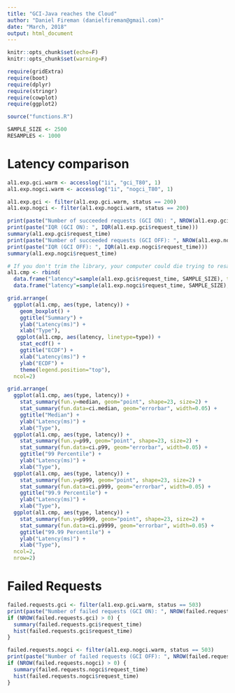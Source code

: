 ```yaml
---
title: "GCI-Java reaches the Cloud"
author: "Daniel Fireman (danielfireman@gmail.com)"
date: "March, 2018"
output: html_document
---
```


```r
knitr::opts_chunk$set(echo=F)
knitr::opts_chunk$set(warning=F)

require(gridExtra)
require(boot)
require(dplyr)
require(stringr)
require(cowplot)
require(ggplot2)

source("functions.R")

SAMPLE_SIZE <- 2500
RESAMPLES <- 1000
```

# Latency comparison

```r
al1.exp.gci.warm <- accesslog("1i", "gci_T80", 1)
al1.exp.nogci.warm <- accesslog("1i", "nogci_T80", 1)

al1.exp.gci <- filter(al1.exp.gci.warm, status == 200)
al1.exp.nogci <- filter(al1.exp.nogci.warm, status == 200)

print(paste("Number of succeeded requests (GCI ON): ", NROW(al1.exp.gci)))
print(paste("IQR (GCI ON): ", IQR(al1.exp.gci$request_time)))
summary(al1.exp.gci$request_time)
print(paste("Number of succeeded requests (GCI OFF): ", NROW(al1.exp.nogci)))
print(paste("IQR (GCI OFF): ", IQR(al1.exp.nogci$request_time)))
summary(al1.exp.nogci$request_time)
```

```r
# If you don't trim the library, your computer could die trying to resample.
al1.cmp <- rbind(
  data.frame("latency"=sample(al1.exp.gci$request_time, SAMPLE_SIZE), type="GCI ON"),
  data.frame("latency"=sample(al1.exp.nogci$request_time, SAMPLE_SIZE), type="GCI OFF"))

grid.arrange(
  ggplot(al1.cmp, aes(type, latency)) +
    geom_boxplot() +
    ggtitle("Summary") +
    ylab("Latency(ms)") +
    xlab("Type"),
   ggplot(al1.cmp, aes(latency, linetype=type)) +
    stat_ecdf() +
    ggtitle("ECDF") +
    xlab("Latency(ms)") +
    ylab("ECDF") +
    theme(legend.position="top"),
  ncol=2)

grid.arrange(
  ggplot(al1.cmp, aes(type, latency)) +
    stat_summary(fun.y=median, geom="point", shape=23, size=2) +
    stat_summary(fun.data=ci.median, geom="errorbar", width=0.05) +
    ggtitle("Median") +
    ylab("Latency(ms)") +
    xlab("Type"),
  ggplot(al1.cmp, aes(type, latency)) +
    stat_summary(fun.y=p99, geom="point", shape=23, size=2) +
    stat_summary(fun.data=ci.p99, geom="errorbar", width=0.05) +
    ggtitle("99 Percentile") +
    ylab("Latency(ms)") +
    xlab("Type"),
  ggplot(al1.cmp, aes(type, latency)) +
    stat_summary(fun.y=p999, geom="point", shape=23, size=2) +
    stat_summary(fun.data=ci.p999, geom="errorbar", width=0.05) +
    ggtitle("99.9 Percentile") +
    ylab("Latency(ms)") +
    xlab("Type"),
  ggplot(al1.cmp, aes(type, latency)) +
    stat_summary(fun.y=p9999, geom="point", shape=23, size=2) +
    stat_summary(fun.data=ci.p9999, geom="errorbar", width=0.05) +
    ggtitle("99.99 Percentile") +
    ylab("Latency(ms)") +
    xlab("Type"),
  ncol=2,
  nrow=2)
```

# Failed Requests

```r
failed.requests.gci <- filter(al1.exp.gci.warm, status == 503)
print(paste("Number of failed requests (GCI ON): ", NROW(failed.requests.gci), "(", (NROW(failed.requests.gci)/NROW(al1.exp.gci))*100, "% )"))
if (NROW(failed.requests.gci) > 0) {
  summary(failed.requests.gci$request_time)
  hist(failed.requests.gci$request_time)
}

failed.requests.nogci <- filter(al1.exp.nogci.warm, status == 503)
print(paste("Number of failed requests (GCI OFF): ", NROW(failed.requests.nogci), "(", (NROW(failed.requests.nogci)/NROW(al1.exp.nogci))*100, "% )"))
if (NROW(failed.requests.nogci) > 0) {
  summary(failed.requests.nogci$request_time)
  hist(failed.requests.nogci$request_time)
}
```

